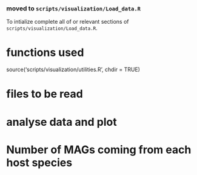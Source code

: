 ### moved to `scripts/visualization/Load_data.R`


To intialize complete all of or relevant sections of `scripts/visualization/Load_data.R`.

##############
# functions used
##############

source('scripts/visualization/utilities.R', chdir = TRUE)

##############
# files to be read
##############



##############
# analyse data and plot
##############


# Number of MAGs coming from each host species



